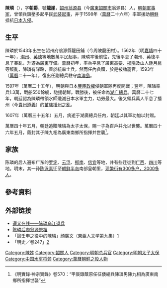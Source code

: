 {{Otheruses|other=名为陳璘的其他人物|陳璘 (正統進士)}}

'''陳璘'''（{{bd|1543年||1607年|catIdx=C陈}}），字'''朝爵'''，號'''龍崖'''，[[韶州|韶州]][[翁源县|翁源县]]（今[[廣東|廣東]][[韶關市|韶關市]]翁源县）人，[[明朝|明朝]][[軍事家|軍事家]]，曾領兵鎮壓多起平民[[武裝起事|武裝起事]]，并于1598年（[[萬曆|萬曆]]二十六年）率軍援助[[朝鮮王朝|朝鮮]]抵抗[[日本|日本]][[萬曆朝鮮戰爭|入侵]]。

== 生平 ==
陳璘於1543年出生在韶州府翁源縣龍田鋪（今周陂龍田村）。1562年（明[[嘉靖|嘉靖]]四十一年），[[潮州|潮州]]、[[英德|英德]]等地數萬平民起事，陳璘率後前往，先後平息了潮州、英德平息了暴亂，升遷為[[廣東|廣東]]守備。[[萬曆|萬曆]]初年，率兵平息了廣東[[高要|高要]]、[[揭陽|揭陽]]及山人[[鍾月泉|鍾月泉]]等叛亂，陳璘有謀略，善於統率士兵，然而任內貪黷，於是被劾罷官。1593年（[[萬曆|萬曆]]二十一年），復出任副總兵駐守[[南澳島|南澳島]]。

1597年（萬曆二十五年），明朝與日本[[安土桃山時代|豐臣政權]]侵朝軍隊再度開戰；翌年，陳璘率兵1.3萬，戰船550餘艘，馳援朝鮮。戰勝後，被任命為[[湖廣承宣布政使司|湖广]][[總兵|總兵]]。萬曆二十七年，朝廷認為陳璘帶領水師殲滅日本水軍主力，功勞最大。後又領兵萬人平息了播州（今[[貴州|貴州]][[遵義|遵義]]）的[[苗族|苗族]][[播州之役|播州之亂]]。

1607年（萬曆三十五年）五月，病逝于湖廣總兵任内，朝廷以其軍功加以封赠。

萬曆四十年五月，朝廷追贈陳璘為太子太保，賜一子為百戶并允以世襲。萬曆四十六年五月，蔭封其子陳九相為廣東南鄉所指揮并世襲<ref>《明實錄·神宗實錄》卷570：“甲辰錄蔭原任征倭總兵陳璘男陳九相為廣東南鄉所指揮世襲”</ref>。

== 家族 ==
陈璘的后人遍布广东的[[罗定|罗定]]、[[云浮|云浮]]、[[郁南|郁南]]、[[信宜|信宜]]等地，并有些迁徙到[[广西|广西]]、[[四川|四川]]等地。明末，其一孙[[陈泳素|陈泳素]]迁至[[朝鲜半岛|朝鲜半岛]]南部皇朝里，[[廣東陳氏|现繁衍有300多户，2000多人]]。

==參考資料==
{{reflist}}

== 外部链接 ==
* [https://web.archive.org/web/20070929141817/http://www.zyol.gz.cn/wenzhang1.php?id=32103 遵义在线——陈璘乌江退兵]
* [https://web.archive.org/web/20070930011100/http://www.ycwb.com/gb/content/2002-12/08/content_463703.htm 陈璘后裔翁源祭祖]
*「論壬申之役中的陳璘」顔廣文（東亜人文学第九集）[http://www.mosan.or.kr/book/9/14.pdf]{{dead link|date=2018年1月 |bot=InternetArchiveBot |fix-attempted=yes }}
*「明史／卷247」[http://zh.wikisource.org/zh-hant/%E6%98%8E%E5%8F%B2/%E5%8D%B7247] {{Wayback|url=http://zh.wikisource.org/zh-hant/%E6%98%8E%E5%8F%B2/%E5%8D%B7247 |date=20140106222456 }}

{{Authority control}}

{{DEFAULTSORT:}}
[[Category:陳姓|Category:陳姓]]
[[Category:韶關人|Category:韶關人]]
[[Category:明朝总兵官|Category:明朝总兵官]]
[[Category:明朝太子太保|Category:明朝太子太保]]
[[Category:中国水军将领|Category:中国水军将领]]
[[Category:萬曆朝鮮之役人物|Category:萬曆朝鮮之役人物]]